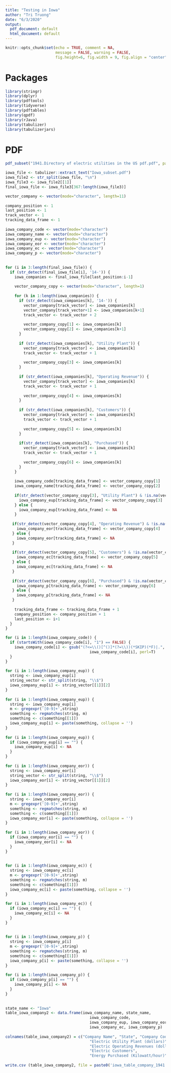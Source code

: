 ```yaml
---   
title: "Testing in Iowa"   
author: "Tri Truong"   
date: "6/3/2020"   
output:    
  pdf_document: default   
  html_document: default   
---   
```

    
```r
knitr::opts_chunk$set(echo = TRUE, comment = NA,    
                      message = FALSE, warning = FALSE,   
                      fig.height=6, fig.width = 9, fig.align = "center")   
```   
    
# Packages   
    
```r
library(stringr)   
library(dplyr)   
library(pdftools)   
library(tidyverse)   
library(pdftables)   
library(qpdf)   
library(rJava)   
library(tabulizer)   
library(tabulizerjars)   
```   
    
# PDF   
    
```r
pdf_subset("1941.Directory of electric utilities in the US pdf.pdf", page= 276:319, output= "Iowa_subset.pdf")   
```   
    
    
```r
iowa_file <- tabulizer::extract_text("Iowa_subset.pdf")   
iowa_file2 <- str_split(iowa_file, "\n")   
iowa_file3 <- iowa_file2[[1]]   
final_iowa_file <- iowa_file3[367:length(iowa_file3)]   
```   
   
    
```r
vector_company <- vector(mode="character", length=11)   
    
company_position <- 1   
last_position <- 1   
track_vector <- 1   
tracking_data_frame <- 1   
    
iowa_company_code <- vector(mode="character")   
iowa_company_name <- vector(mode="character")   
iowa_company_eup <- vector(mode="character")   
iowa_company_eor <- vector(mode="character")   
iowa_company_ec <- vector(mode="character")   
iowa_company_p <- vector(mode="character")   
    
    
for (i in 3:length(final_iowa_file)) {   
  if (str_detect(final_iowa_file[i], '14-')) {   
    iowa_companies <- final_iowa_file[last_position:i-1]   
       
    vector_company_copy <- vector(mode="character", length=1)   
       
    for (k in 1:length(iowa_companies)) {   
      if (str_detect(iowa_companies[k], '14-')) {   
        vector_company[track_vector] <- iowa_companies[k]   
        vector_company[track_vector+1] <- iowa_companies[k+1]   
        track_vector <- track_vector + 2   
           
        vector_company_copy[1] <- iowa_companies[k]   
        vector_company_copy[2] <- iowa_companies[k+1]   
      }   
         
      if (str_detect(iowa_companies[k], "Utility Plant")) {   
        vector_company[track_vector] <- iowa_companies[k]   
        track_vector <- track_vector + 1   
           
        vector_company_copy[3] <- iowa_companies[k]   
      }   
         
      if (str_detect(iowa_companies[k], "Operating Revenue")) {   
        vector_company[track_vector] <- iowa_companies[k]   
        track_vector <- track_vector + 1   
           
        vector_company_copy[4] <- iowa_companies[k]   
      }   
         
      if (str_detect(iowa_companies[k], "Customers")) {   
        vector_company[track_vector] <- iowa_companies[k]   
        track_vector <- track_vector + 1   
           
        vector_company_copy[5] <- iowa_companies[k]   
      }   
         
      if(str_detect(iowa_companies[k], "Purchased")) {   
        vector_company[track_vector] <- iowa_companies[k]   
        track_vector <- track_vector + 1   
           
        vector_company_copy[6] <- iowa_companies[k]   
      }   
    }   
      
    iowa_company_code[tracking_data_frame] <- vector_company_copy[1]   
    iowa_company_name[tracking_data_frame] <- vector_company_copy[2]   
       
    if(str_detect(vector_company_copy[3], "Utility Plant") & !is.na(vector_company_copy[3])) {   
      iowa_company_eup[tracking_data_frame] <- vector_company_copy[3]   
    } else {   
      iowa_company_eup[tracking_data_frame] <- NA   
    }   
       
   if(str_detect(vector_company_copy[4], "Operating Revenue") & !is.na(vector_company_copy[4])) {   
     iowa_company_eor[tracking_data_frame] <- vector_company_copy[4]   
   } else {   
     iowa_company_eor[tracking_data_frame] <- NA   
   }   
    
   if(str_detect(vector_company_copy[5], "Customers") & !is.na(vector_company_copy[5])) {   
     iowa_company_ec[tracking_data_frame] <- vector_company_copy[5]   
   } else {   
     iowa_company_ec[tracking_data_frame] <- NA   
   }   
    
   if(str_detect(vector_company_copy[6], "Purchased") & !is.na(vector_company_copy[6])) {   
     iowa_company_p[tracking_data_frame] <- vector_company_copy[6]   
   } else {   
     iowa_company_p[tracking_data_frame] <- NA   
   }   
    
    tracking_data_frame <- tracking_data_frame + 1   
    company_position <- company_position + 1   
    last_position <- i+1   
  }   
}   
```   
    
    
```r
for (i in 1:length(iowa_company_code)) {   
  if (startsWith(iowa_company_code[i], "1") == FALSE) {   
    iowa_company_code[i] <- gsub("(?<=\\()[^()]*(?=\\))(*SKIP)(*F)|.", "",    
                                     iowa_company_code[i], perl=T)   
  }   
}   
    
for (i in 1:length(iowa_company_eup)) {   
  string <- iowa_company_eup[i]   
  string_vector <- str_split(string, "\\$")   
  iowa_company_eup[i] <- string_vector[[1]][2]   
}   
    
for (i in 1:length(iowa_company_eup)) {   
  string <- iowa_company_eup[i]   
  m <- gregexpr('[0-9]+',string)   
  something <- regmatches(string, m)   
  something <- c(something[[1]])   
  iowa_company_eup[i] <- paste(something, collapse = '')   
}   
    
for (i in 1:length(iowa_company_eup)) {   
  if (iowa_company_eup[i] == "") {   
    iowa_company_eup[i] <- NA   
  }   
}   
    
for (i in 1:length(iowa_company_eor)) {   
  string <- iowa_company_eor[i]   
  string_vector <- str_split(string, "\\$")   
  iowa_company_eor[i] <- string_vector[[1]][2]   
}   
    
for (i in 1:length(iowa_company_eor)) {   
  string <- iowa_company_eor[i]   
  m <- gregexpr('[0-9]+',string)   
  something <- regmatches(string, m)   
  something <- c(something[[1]])   
  iowa_company_eor[i] <- paste(something, collapse = '')   
}   
    
for (i in 1:length(iowa_company_eor)) {   
  if (iowa_company_eor[i] == "") {   
    iowa_company_eor[i] <- NA   
  }   
}   
    
    
for (i in 1:length(iowa_company_ec)) {   
  string <- iowa_company_ec[i]   
  m <- gregexpr('[0-9]+',string)   
  something <- regmatches(string, m)   
  something <- c(something[[1]])   
  iowa_company_ec[i] <- paste(something, collapse = '')   
}   
    
for (i in 1:length(iowa_company_ec)) {   
  if (iowa_company_ec[i] == "") {   
    iowa_company_ec[i] <- NA   
  }   
}   
    
    
for (i in 1:length(iowa_company_p)) {   
  string <- iowa_company_p[i]   
  m <- gregexpr('[0-9]+',string)   
  something <- regmatches(string, m)   
  something <- c(something[[1]])   
  iowa_company_p[i] <- paste(something, collapse = '')   
}   
    
for (i in 1:length(iowa_company_p)) {   
  if (iowa_company_p[i] == "") {   
    iowa_company_p[i] <- NA   
  }   
}   
    
    
state_name <- "Iowa"   
table_iowa_company2 <- data.frame(iowa_company_name, state_name,    
                                     iowa_company_code,    
                                     iowa_company_eup, iowa_company_eor,   
                                     iowa_company_ec, iowa_company_p)   
    
colnames(table_iowa_company2) = c("Company Name", "State", "Company Code",    
                                     "Electric Utility Plant (dollars)",    
                                     "Electric Operating Revenues (dollars)",   
                                     "Electric Customers",    
                                     "Energy Purchased (Kilowatt/hour)")   
    
write.csv (table_iowa_company2, file = paste0('iowa_table_company_1941', '.csv'))   
```   
 
 